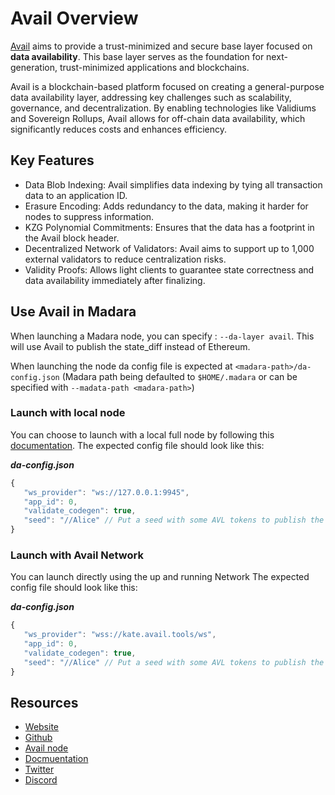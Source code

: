 # Avail Overview

[Avail](https://www.availproject.org/) aims to provide a trust-minimized and secure base layer focused on **data availability**. This base layer serves as the foundation for next-generation, trust-minimized applications and blockchains.

Avail is a blockchain-based platform focused on creating a general-purpose data availability layer, addressing key challenges such as scalability, governance, and decentralization. By enabling technologies like Validiums and Sovereign Rollups, Avail allows for off-chain data availability, which significantly reduces costs and enhances efficiency.

## Key Features
- Data Blob Indexing: Avail simplifies data indexing by tying all transaction data to an application ID.
- Erasure Encoding: Adds redundancy to the data, making it harder for nodes to suppress information.
- KZG Polynomial Commitments: Ensures that the data has a footprint in the Avail block header.
- Decentralized Network of Validators: Avail aims to support up to 1,000 external validators to reduce centralization risks.
- Validity Proofs: Allows light clients to guarantee state correctness and data availability immediately after finalizing.

## Use Avail in Madara
When launching a Madara node, you can specify : `--da-layer avail`.
This will use Avail to publish the state_diff instead of Ethereum.

When launching the node da config file is expected at `<madara-path>/da-config.json` (Madara path being defaulted to `$HOME/.madara` or can be specified with `--madata-path <madara-path>`)

### Launch with local node
You can choose to launch with a local full node by following this [documentation](https://availproject.github.io/node/full-node/full-node-binaries/).
The expected config file should look like this:

_**da-config.json**_
```javascript
{
   "ws_provider": "ws://127.0.0.1:9945",
   "app_id": 0,
   "validate_codegen": true,
   "seed": "//Alice" // Put a seed with some AVL tokens to publish the data 
}
```

### Launch with Avail Network
You can launch directly using the up and running Network
The expected config file should look like this:

_**da-config.json**_
```javascript
{
   "ws_provider": "wss://kate.avail.tools/ws",
   "app_id": 0,
   "validate_codegen": true,
   "seed": "//Alice" // Put a seed with some AVL tokens to publish the data 
}
```

## Resources
- [Website](https://www.availproject.org/)
- [Github](https://github.com/availproject)
- [Avail node](https://github.com/availproject/avail)
- [Docmuentation](https://availproject.github.io/)
- [Twitter](https://twitter.com/AvailProject)
- [Discord](https://discord.com/invite/y6fHnxZQX8)
